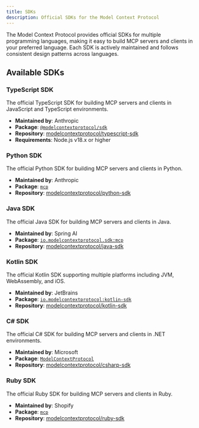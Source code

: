 ```yaml
---
title: SDKs
description: Official SDKs for the Model Context Protocol
---
```


The Model Context Protocol provides official SDKs for multiple programming languages, making it easy to build MCP servers and clients in your preferred language. Each SDK is actively maintained and follows consistent design patterns across languages.

## Available SDKs

### TypeScript SDK

The official TypeScript SDK for building MCP servers and clients in JavaScript and TypeScript environments.

- **Maintained by**: Anthropic
- **Package**: [`@modelcontextprotocol/sdk`](https://www.npmjs.com/package/@modelcontextprotocol/sdk)
- **Repository**: [modelcontextprotocol/typescript-sdk](https://github.com/modelcontextprotocol/typescript-sdk)
- **Requirements**: Node.js v18.x or higher

### Python SDK

The official Python SDK for building MCP servers and clients in Python.

- **Maintained by**: Anthropic
- **Package**: [`mcp`](https://pypi.org/project/mcp/)
- **Repository**: [modelcontextprotocol/python-sdk](https://github.com/modelcontextprotocol/python-sdk)

### Java SDK

The official Java SDK for building MCP servers and clients in Java.

- **Maintained by**: Spring AI
- **Package**: [`io.modelcontextprotocol.sdk:mcp`](https://mvnrepository.com/artifact/io.modelcontextprotocol.sdk/mcp)
- **Repository**: [modelcontextprotocol/java-sdk](https://github.com/modelcontextprotocol/java-sdk)

### Kotlin SDK

The official Kotlin SDK supporting multiple platforms including JVM, WebAssembly, and iOS.

- **Maintained by**: JetBrains
- **Package**: [`io.modelcontextprotocol:kotlin-sdk`](https://mvnrepository.com/artifact/io.modelcontextprotocol/kotlin-sdk)
- **Repository**: [modelcontextprotocol/kotlin-sdk](https://github.com/modelcontextprotocol/kotlin-sdk)

### C# SDK

The official C# SDK for building MCP servers and clients in .NET environments.

- **Maintained by**: Microsoft
- **Package**: [`ModelContextProtocol`](https://www.nuget.org/packages/ModelContextProtocol)
- **Repository**: [modelcontextprotocol/csharp-sdk](https://github.com/modelcontextprotocol/csharp-sdk)

### Ruby SDK

The official Ruby SDK for building MCP servers and clients in Ruby.

- **Maintained by**: Shopify
- **Package**: [`mcp`](https://rubygems.org/gems/mcp)
- **Repository**: [modelcontextprotocol/ruby-sdk](https://github.com/modelcontextprotocol/ruby-sdk)
